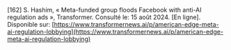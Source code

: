 \[162\]	S. Hashim, « Meta-funded group floods Facebook with anti-AI regulation ads », Transformer. Consulté le: 15 août 2024\. \[En ligne\]. Disponible sur: [https://www.transformernews.ai/p/american-edge-meta-ai-regulation-lobbying](https://www.transformernews.ai/p/american-edge-meta-ai-regulation-lobbying)